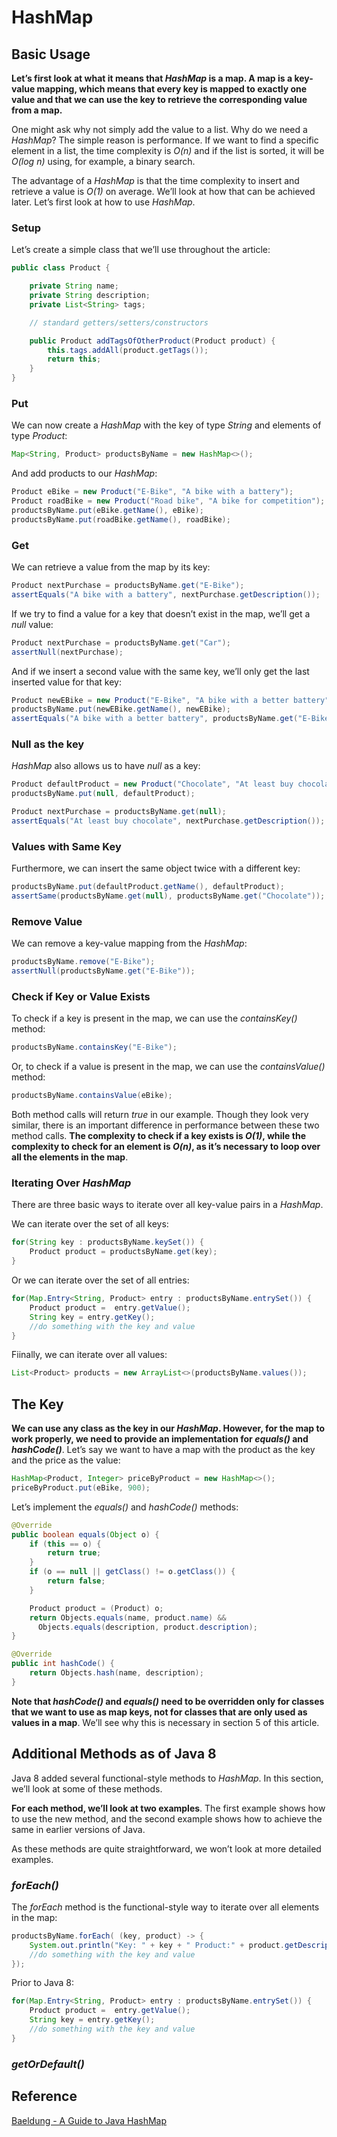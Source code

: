 # HashMap

## Basic Usage

**Let’s first look at what it means that _HashMap_ is a map. A map is a key-value mapping, which means that every key is mapped to exactly one value and that we can use the key to retrieve the corresponding value from a map.**

One might ask why not simply add the value to a list. Why do we need a _HashMap_? The simple reason is performance. If we want to find a specific element in a list, the time complexity is _O(n)_ and if the list is sorted, it will be _O(log n)_ using, for example, a binary search.

The advantage of a _HashMap_ is that the time complexity to insert and retrieve a value is _O(1)_ on average. We’ll look at how that can be achieved later. Let’s first look at how to use _HashMap_.

### Setup

Let’s create a simple class that we’ll use throughout the article:

```java filename="hash_map_setup.java"
public class Product {

    private String name;
    private String description;
    private List<String> tags;

    // standard getters/setters/constructors

    public Product addTagsOfOtherProduct(Product product) {
        this.tags.addAll(product.getTags());
        return this;
    }
}
```

### Put

We can now create a _HashMap_ with the key of type _String_ and elements of type _Product_:

```java filename="hashmap_put.java"
Map<String, Product> productsByName = new HashMap<>();
```

And add products to our _HashMap_:

```java filename="hashmap_put_1.java"
Product eBike = new Product("E-Bike", "A bike with a battery");
Product roadBike = new Product("Road bike", "A bike for competition");
productsByName.put(eBike.getName(), eBike);
productsByName.put(roadBike.getName(), roadBike);
```

### Get

We can retrieve a value from the map by its key:

```java filename="hash_map_get.java"
Product nextPurchase = productsByName.get("E-Bike");
assertEquals("A bike with a battery", nextPurchase.getDescription());
```

If we try to find a value for a key that doesn’t exist in the map, we’ll get a _null_ value:

```java filename="hash_map_get_1.java"
Product nextPurchase = productsByName.get("Car");
assertNull(nextPurchase);
```

And if we insert a second value with the same key, we’ll only get the last inserted value for that key:

```java filename="hash_map_get_2.java"
Product newEBike = new Product("E-Bike", "A bike with a better battery");
productsByName.put(newEBike.getName(), newEBike);
assertEquals("A bike with a better battery", productsByName.get("E-Bike").getDescription());
```

### Null as the key

_HashMap_ also allows us to have _null_ as a key:

```java filename="hash_map_null_key.java"
Product defaultProduct = new Product("Chocolate", "At least buy chocolate");
productsByName.put(null, defaultProduct);

Product nextPurchase = productsByName.get(null);
assertEquals("At least buy chocolate", nextPurchase.getDescription());
```

### Values with Same Key

Furthermore, we can insert the same object twice with a different key:

```java filename="hash_map_same_key_value.java"
productsByName.put(defaultProduct.getName(), defaultProduct);
assertSame(productsByName.get(null), productsByName.get("Chocolate"));
```

### Remove Value

We can remove a key-value mapping from the _HashMap_:

```java filename="hash_map_remove.java"
productsByName.remove("E-Bike");
assertNull(productsByName.get("E-Bike"));
```

### Check if Key or Value Exists

To check if a key is present in the map, we can use the _containsKey()_ method:

```java filename="hash_map_check_exists.java"
productsByName.containsKey("E-Bike");
```

Or, to check if a value is present in the map, we can use the _containsValue()_ method:

```java filename="hash_map_check_exists_1.java"
productsByName.containsValue(eBike);
```

Both method calls will return _true_ in our example. Though they look very similar, there is an important difference in performance between these two method calls. **The complexity to check if a key exists is _O(1)_, while the complexity to check for an element is _O(n)_, as it’s necessary to loop over all the elements in the map**.

### Iterating Over _HashMap_

There are three basic ways to iterate over all key-value pairs in a _HashMap_.

We can iterate over the set of all keys:

```java filename="hash_map_iterator.java"
for(String key : productsByName.keySet()) {
    Product product = productsByName.get(key);
}
```

Or we can iterate over the set of all entries:

```java filename="hash_map_iterator_1.java"
for(Map.Entry<String, Product> entry : productsByName.entrySet()) {
    Product product =  entry.getValue();
    String key = entry.getKey();
    //do something with the key and value
}
```

Fiinally, we can iterate over all values:

```java filename="hash_map_iterator_2.java"
List<Product> products = new ArrayList<>(productsByName.values());
```

## The Key

**We can use any class as the key in our _HashMap_. However, for the map to work properly, we need to provide an implementation for _equals()_ and _hashCode()_**. Let’s say we want to have a map with the product as the key and the price as the value:

```java filename="hash_map_key.java"
HashMap<Product, Integer> priceByProduct = new HashMap<>();
priceByProduct.put(eBike, 900);
```

Let’s implement the _equals()_ and _hashCode()_ methods:

```java filename="hash_map_key_1.java"
@Override
public boolean equals(Object o) {
    if (this == o) {
        return true;
    }
    if (o == null || getClass() != o.getClass()) {
        return false;
    }

    Product product = (Product) o;
    return Objects.equals(name, product.name) &&
      Objects.equals(description, product.description);
}

@Override
public int hashCode() {
    return Objects.hash(name, description);
}
```

**Note that _hashCode()_ and _equals()_ need to be overridden only for classes that we want to use as map keys, not for classes that are only used as values in a map**. We’ll see why this is necessary in section 5 of this article.

## Additional Methods as of Java 8

Java 8 added several functional-style methods to _HashMap_. In this section, we’ll look at some of these methods.

**For each method, we’ll look at two examples**. The first example shows how to use the new method, and the second example shows how to achieve the same in earlier versions of Java.

As these methods are quite straightforward, we won’t look at more detailed examples.

### _forEach()_

The _forEach_ method is the functional-style way to iterate over all elements in the map:

```java filename="hash_map_for_each.java"
productsByName.forEach( (key, product) -> {
    System.out.println("Key: " + key + " Product:" + product.getDescription());
    //do something with the key and value
});
```

Prior to Java 8:

```java filename="hash_map_for_each_1.java"
for(Map.Entry<String, Product> entry : productsByName.entrySet()) {
    Product product =  entry.getValue();
    String key = entry.getKey();
    //do something with the key and value
}
```

### _getOrDefault()_

## Reference

[Baeldung - A Guide to Java HashMap](https://www.baeldung.com/java-hashmap)
